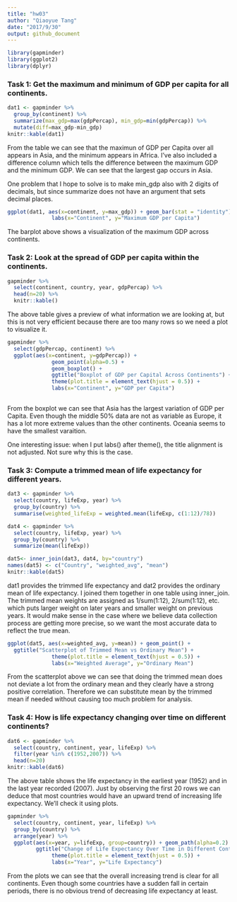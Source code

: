 ```yaml
---
title: "hw03"
author: "Qiaoyue Tang"
date: "2017/9/30"
output: github_document
---
```


```r
library(gapminder)
library(ggplot2)
library(dplyr)
```

### Task 1: Get the maximum and minimum of GDP per capita for all continents.

```r
dat1 <- gapminder %>%
  group_by(continent) %>% 
  summarize(max_gdp=max(gdpPercap), min_gdp=min(gdpPercap)) %>% 
  mutate(diff=max_gdp-min_gdp)
knitr::kable(dat1)
```

From the table we can see that the maximun of GDP per Capita over all appears in Asia, and the minimum appears in Africa. I've also included a difference column which tells the difference between the maximum GDP and the minimum GDP. We can see that the largest gap occurs in Asia.

One problem that I hope to solve is to make min_gdp also with 2 digits of decimals, but since summarize does not have an argument that sets decimal places.

```r
ggplot(dat1, aes(x=continent, y=max_gdp)) + geom_bar(stat = "identity") + ggtitle("Barplot of Maximum GDP for Each Continent") + theme(plot.title = element_text(hjust = 0.5)) +
              labs(x="Continent", y="Maximum GDP per Capita")
```

The barplot above shows a visualization of the maximum GDP across continents.

### Task 2: Look at the spread of GDP per capita within the continents.

```r
gapminder %>%
  select(continent, country, year, gdpPercap) %>%
  head(n=20) %>% 
  knitr::kable()
```

The above table gives a preview of what information we are looking at, but this is not very efficient because there are too many rows so we need a plot to visualize it.


```r
gapminder %>%
  select(gdpPercap, continent) %>% 
  ggplot(aes(x=continent, y=gdpPercap)) + 
              geom_point(alpha=0.5) + 
              geom_boxplot() +
              ggtitle("Boxplot of GDP per Capital Across Continents") +
              theme(plot.title = element_text(hjust = 0.5)) +
              labs(x="Continent", y="GDP per Capita")
              
```

From the boxplot we can see that Asia has the largest variation of GDP per Capita. Even though the middle 50% data are not as variable as Europe, it has a lot more extreme values than the other continents. Oceania seems to have the smallest varaition.

One interesting issue: when I put labs() after theme(), the title alignment is not adjusted. Not sure why this is the case.

### Task 3: Compute a trimmed mean of life expectancy for different years.

```r
dat3 <- gapminder %>%
  select(country, lifeExp, year) %>% 
  group_by(country) %>% 
  summarise(weighted_lifeExp = weighted.mean(lifeExp, c(1:12)/78))

dat4 <- gapminder %>%
  select(country, lifeExp, year) %>% 
  group_by(country) %>%
  summarize(mean(lifeExp))

dat5<- inner_join(dat3, dat4, by="country")
names(dat5) <- c("Country", "weighted_avg", "mean")
knitr::kable(dat5)
```

dat1 provides the trimmed life expectancy and dat2 provides the ordinary mean of life expectancy. I joined them together in one table using inner_join. The trimmed mean weights are assigned as 1/sum(1:12), 2/sum(1:12), etc. which puts larger weight on later years and smaller weight on previous years. It would make sense in the case where we believe data collection process are getting more precise, so we want the most accurate data to reflect the true mean.

```r
ggplot(dat5, aes(x=weighted_avg, y=mean)) + geom_point() +
  ggtitle("Scatterplot of Trimmed Mean vs Ordinary Mean") +
              theme(plot.title = element_text(hjust = 0.5)) +
              labs(x="Weighted Average", y="Ordinary Mean")
```

From the scatterplot above we can see that doing the trimmed mean does not deviate a lot from the ordinary mean and they clearly have a strong positive correlation. Therefore we can substitute mean by the trimmed mean if needed without causing too much problem for analysis.

### Task 4: How is life expectancy changing over time on different continents?

```r
dat6 <- gapminder %>%
  select(country, continent, year, lifeExp) %>% 
  filter(year %in% c(1952,2007)) %>% 
  head(n=20)
knitr::kable(dat6)
```

The above table shows the life expectancy in the earliest year (1952) and in the last year recorded (2007). Just by observing the first 20 rows we can deduce that most countries would have an upward trend of increasing life expectancy. We'll check it using plots.

```r
gapminder %>% 
  select(country, continent, year, lifeExp) %>% 
  group_by(country) %>%
  arrange(year) %>% 
  ggplot(aes(x=year, y=lifeExp, group=country)) + geom_path(alpha=0.2) + facet_wrap(~continent) +
         ggtitle("Change of Life Expectancy Over Time in Different Continents") +
              theme(plot.title = element_text(hjust = 0.5)) +
              labs(x="Year", y="Life Expectancy")
```

From the plots we can see that the overall increasing trend is clear for all continents. Even though some countries have a sudden fall in certain periods, there is no obvious trend of decreasing life expectancy at least.